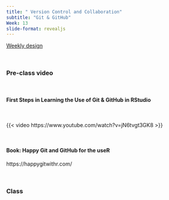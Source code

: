 ```yaml
---
title: " Version Control and Collaboration"
subtitle: "Git & GitHub"
Week: 13
slide-format: revealjs
---
```


[Weekly design](https://changjunlee.com/teaching/ds101/weekly/)

<br>


### Pre-class video


<br> 

#### First Steps in Learning the Use of Git & GitHub in RStudio

<br> 

{{< video https://www.youtube.com/watch?v=jN6tvgt3GK8 >}}

<br> 


#### Book: Happy Git and GitHub for the useR

https://happygitwithr.com/

<br>

### Class
